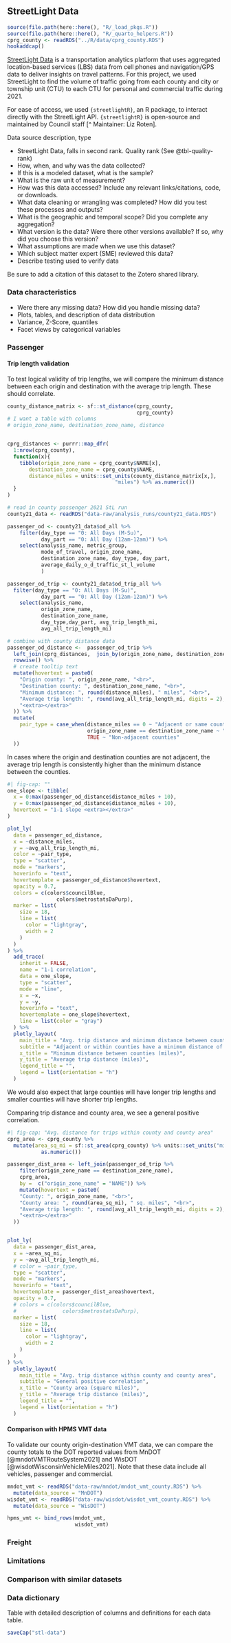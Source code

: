 ## StreetLight Data
```r
source(file.path(here::here(), "R/_load_pkgs.R"))
source(file.path(here::here(), "R/_quarto_helpers.R"))
cprg_county <- readRDS("../R/data/cprg_county.RDS")
hookaddcap()
```

[StreetLight Data](https://www.streetlightdata.com/) is a transportation analytics platform that uses aggregated location-based services (LBS) data from cell phones and navigation/GPS data to deliver insights on travel patterns. For this project, we used StreetLight to find the volume of traffic going from each county and city or township unit (CTU) to each CTU for personal and commercial traffic during 2021.

For ease of access, we used `{streetlightR}`, an R package, to interact directly with the StreetLight API. `{streetlightR}` is open-source and maintained by Council staff [^ Maintainer: Liz Roten]. 

Data source description, type

- StreetLight Data, falls in second rank. Quality rank (See @tbl-quality-rank)
- How, when, and why was the data collected?
- If this is a modeled dataset, what is the sample?
- What is the raw unit of measurement? 
- How was this data accessed? Include any relevant links/citations, code, or downloads.
- What data cleaning or wrangling was completed? How did you test these processes and outputs?
- What is the geographic and temporal scope? Did you complete any aggregation?
- What version is the data? Were there other versions available? If so, why did you choose this version?
- What assumptions are made when we use this dataset?
- Which subject matter expert (SME) reviewed this data?
- Describe testing used to verify data

Be sure to add a citation of this dataset to the Zotero shared library.

### Data characteristics

- Were there any missing data? How did you handle missing data?
- Plots, tables, and description of data distribution
- Variance, Z-Score, quantiles
- Facet views by categorical variables

### Passenger 

#### Trip length validation 

To test logical validity of trip lengths, we will compare the minimum distance between each origin and destination with the average trip length. These should correlate.

```r
county_distance_matrix <- sf::st_distance(cprg_county,
                                          cprg_county)
# I want a table with columns
# origin_zone_name, destination_zone_name, distance


cprg_distances <- purrr::map_dfr(
  1:nrow(cprg_county),
  function(x){
    tibble(origin_zone_name = cprg_county$NAME[x],
       destination_zone_name = cprg_county$NAME,
       distance_miles = units::set_units(county_distance_matrix[x,],
                                   "miles") %>% as.numeric())
  }
)

```

```r
# read in county passenger 2021 StL run
county21_data <- readRDS("data-raw/analysis_runs/county21_data.RDS")

passenger_od <- county21_data$od_all %>% 
    filter(day_type == "0: All Days (M-Su)",
           day_part == "0: All Day (12am-12am)") %>% 
    select(analysis_name, metric_group,
           mode_of_travel, origin_zone_name,
           destination_zone_name, day_type, day_part, 
           average_daily_o_d_traffic_st_l_volume
           ) 

passenger_od_trip <- county21_data$od_trip_all %>% 
  filter(day_type == "0: All Days (M-Su)",
           day_part == "0: All Day (12am-12am)") %>% 
    select(analysis_name, 
           origin_zone_name,
           destination_zone_name,
           day_type,day_part, avg_trip_length_mi,
           avg_all_trip_length_mi) 

# combine with county distance data
passenger_od_distance <-  passenger_od_trip %>% 
  left_join(cprg_distances,  join_by(origin_zone_name, destination_zone_name)) %>% 
  rowwise() %>% 
  # create tooltip text
  mutate(hovertext = paste0(
    "Origin county: ", origin_zone_name, "<br>",
    "Destination county: ", destination_zone_name, "<br>",
    "Minimum distance: ", round(distance_miles), " miles", "<br>",
    "Average trip length: ", round(avg_all_trip_length_mi, digits = 2), " miles",
    "<extra></extra>"
  )) %>% 
  mutate(
    pair_type = case_when(distance_miles == 0 ~ "Adjacent or same county",
                          origin_zone_name == destination_zone_name ~ "Adjacent or same county",
                          TRUE ~ "Non-adjacent counties"
  ))

```


In cases where the origin and destination counties are not adjacent, the average trip length is consistently higher than the minimum distance between the counties. 

```r
#| fig-cap: ""
one_slope <- tibble(
  x = 0:max(passenger_od_distance$distance_miles + 10),
  y = 0:max(passenger_od_distance$distance_miles + 10),
  hovertext = "1-1 slope <extra></extra>"
)

plot_ly(
  data = passenger_od_distance,
  x = ~distance_miles,
  y = ~avg_all_trip_length_mi,
  color = ~pair_type,
  type = "scatter",
  mode = "markers",
  hoverinfo = "text",
  hovertemplate = passenger_od_distance$hovertext,
  opacity = 0.7,
  colors = c(colors$councilBlue,
                colors$metrostatsDaPurp),
  marker = list(
    size = 18,
    line = list(
      color = "lightgray",
      width = 2
    )
  )
) %>% 
  add_trace(
    inherit = FALSE,
    name = "1-1 correlation",
    data = one_slope,
    type = "scatter",
    mode = "line",
    x = ~x,
    y = ~y,
    hoverinfo = "text",
    hovertemplate = one_slope$hovertext,
    line = list(color = "gray")
  ) %>% 
  plotly_layout(
    main_title = "Avg. trip distance and minimum distance between counties",
    subtitle = "Adjacent or within counties have a minimum distance of 0 miles",
    x_title = "Minimum distance between counties (miles)",
    y_title = "Average trip distance (miles)",
    legend_title = "",
    legend = list(orientation = "h")
  )

```


We would also expect that large counties will have longer trip lengths and smaller counties will have shorter trip lengths. 

Comparing trip distance and county area, we see a general positive correlation. 

```r
#| fig-cap: "Avg. distance for trips within county and county area"
cprg_area <- cprg_county %>% 
  mutate(area_sq_mi = sf::st_area(cprg_county) %>% units::set_units("mi^2") %>% 
           as.numeric())

passenger_dist_area <- left_join(passenger_od_trip %>% 
    filter(origin_zone_name == destination_zone_name),
    cprg_area,
    by =  c("origin_zone_name" = "NAME")) %>% 
    mutate(hovertext = paste0(
    "County: ", origin_zone_name, "<br>",
    "County area: ", round(area_sq_mi), " sq. miles", "<br>",
    "Average trip length: ", round(avg_all_trip_length_mi, digits = 2), " miles",
    "<extra></extra>"
  ))


plot_ly(
  data = passenger_dist_area,
  x = ~area_sq_mi,
  y = ~avg_all_trip_length_mi,
  # color = ~pair_type,
  type = "scatter",
  mode = "markers",
  hoverinfo = "text",
  hovertemplate = passenger_dist_area$hovertext,
  opacity = 0.7,
  # colors = c(colors$councilBlue,
  #               colors$metrostatsDaPurp),
  marker = list(
    size = 18,
    line = list(
      color = "lightgray",
      width = 2
    )
  )
) %>% 
  plotly_layout(
    main_title = "Avg. trip distance within county and county area",
    subtitle = "General positive correlation",
    x_title = "County area (square miles)",
    y_title = "Average trip distance (miles)",
    legend_title = "",
    legend = list(orientation = "h")
  )

```


#### Comparison with HPMS VMT data

To validate our county origin-destination VMT data, we can compare the county totals to the DOT reported values from MnDOT [@mndotVMTRouteSystem2021] and WisDOT [@wisdotWisconsinVehicleMiles2021]. Note that these data include all vehicles, passenger and commercial. 

```r
mndot_vmt <- readRDS("data-raw/mndot/mndot_vmt_county.RDS") %>% 
  mutate(data_source = "MnDOT")
wisdot_vmt <- readRDS("data-raw/wisdot/wisdot_vmt_county.RDS") %>% 
  mutate(data_source = "WisDOT")

hpms_vmt <- bind_rows(mndot_vmt,
                      wisdot_vmt)

```


### Freight 


### Limitations



### Comparison with similar datasets


### Data dictionary

Table with detailed description of columns and definitions for each data table.

```r
saveCap("stl-data")
```
